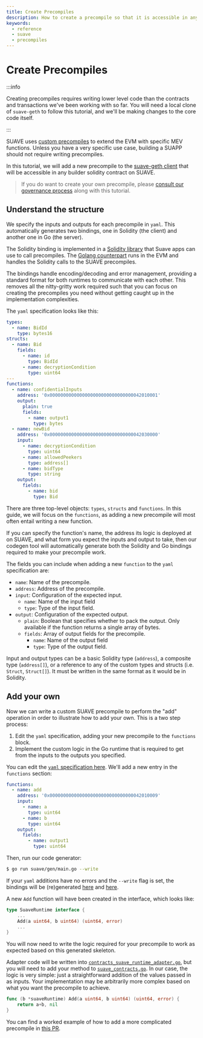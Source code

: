 ```yaml
---
title: Create Precompiles
description: How to create a precompile so that it is accessible in any builder solidity contract on SUAVE
keywords:
  - reference
  - suave
  - precompiles
---
```


# Create Precompiles

:::info

Creating precompiles requires writing lower level code than the contracts and transactions we've been working with so far. You will need a local clone of `suave-geth` to follow this tutorial, and we'll be making changes to the core code itself.

:::

SUAVE uses [custom precompiles](/technical/specs/rigil/precompiles) to extend the EVM with specific MEV functions. Unless you have a very specific use case, building a SUAPP should not require writing precompiles.

In this tutorial, we will add a new precompile to the [suave-geth client](https://github.com/flashbots/suave-geth) that will be accessible in any builder solidity contract on SUAVE.

> If you do want to create your own precompile, please [consult our governance process](/technical/specs/rigil/precompiles#precompiles-governance) along with this tutorial.

## Understand the structure

We specify the inputs and outputs for each precompile in `yaml`. This automatically generates two bindings, one in Solidity (the client) and another one in Go (the server).

The Solidity binding is implemented in a [Solidity library](https://github.com/flashbots/suave-geth/blob/main/suave/sol/libraries/Suave.sol) that Suave apps can use to call precompiles. The [Golang counterpart](https://github.com/flashbots/suave-geth/blob/main/core/vm/contracts_suave_runtime_adapter.go) runs in the EVM and handles the Solidity calls to the SUAVE precompiles.

The bindings handle encoding/decoding and error management, providing a standard format for both runtimes to communicate with each other. This removes all the nitty-gritty work required such that you can focus on creating the precompiles you need without getting caught up in the implementation complexities.

The `yaml` specification looks like this:

```yaml
types:
  - name: BidId
    type: bytes16
structs:
  - name: Bid
    fields:
      - name: id
        type: BidId
      - name: decryptionCondition
        type: uint64
---
functions:
  - name: confidentialInputs
    address: '0x0000000000000000000000000000000042010001'
    output:
      plain: true
      fields:
        - name: output1
          type: bytes
  - name: newBid
    address: '0x0000000000000000000000000000000042030000'
    input:
      - name: decryptionCondition
        type: uint64
      - name: allowedPeekers
        type: address[]
      - name: bidType
        type: string
    output:
      fields:
        - name: bid
          type: Bid
```

There are three top-level objects: `types`, `structs` and `functions`. In this guide, we will focus on the `functions`, as adding a new precompile will most often entail writing a new function.

If you can specify the function's name, the address its logic is deployed at on SUAVE, and what form you expect the inputs and output to take, then our codegen tool will automatically generate both the Solidity and Go bindings required to make your precompile work.

The fields you can include when adding a new `function` to the `yaml` specification are:

- `name`: Name of the precompile.
- `address`: Address of the precompile.
- `input`: Configuration of the expected input.
  - `name`: Name of the input field
  - `type`: Type of the input field.
- `output`: Configuration of the expected output.
  - `plain`: Boolean that specifies whether to pack the output. Only available if the function returns a single array of bytes.
  - `fields`: Array of output fields for the precompile.
    - `name`: Name of the output field
    - `type`: Type of the output field.

Input and output types can be a basic Solidity type (`address`), a composite type (`address[]`), or a reference to any of the custom types and structs (i.e. `Struct`, `Struct[]`). It must be written in the same format as it would be in Solidity.

## Add your own

Now we can write a custom SUAVE precompile to perform the "add" operation in order to illustrate how to add your own. This is a two step process:

1. Edit the `yaml` specification, adding your new precompile to the `functions` block.
2. Implement the custom logic in the Go runtime that is required to get from the inputs to the outputs you specified.

You can edit the [`yaml` specification here](https://github.com/flashbots/suave-geth/blob/main/suave/gen/suave_spec.yaml). We'll add a new entry in the `functions` section:

```yaml
functions:
  - name: add
    address: '0x0000000000000000000000000000000042010009'
    input:
      - name: a
        type: uint64
      - name: b
        type: uint64
    output:
      fields:
        - name: output1
          type: uint64
```

Then, run our code generator:

```bash
$ go run suave/gen/main.go --write
```

If your `yaml` additions have no errors and the `--write` flag is set, the bindings will be (re)generated [here](https://github.com/flashbots/suave-geth/blob/main/suave/sol/libraries/Suave.sol) and [here](https://github.com/flashbots/suave-geth/blob/main/core/vm/contracts_suave_runtime_adapter.go).

A new `Add` function will have been created in the interface, which looks like:

```go
type SuaveRuntime interface {
    ...
    Add(a uint64, b uint64) (uint64, error)
    ...
}
```

You will now need to write the logic required for your precompile to work as expected based on this generated skeleton.

Adapter code will be written into [`contracts_suave_runtime_adapter.go`](https://github.com/flashbots/suave-geth/blob/main/core/vm/contracts_suave_runtime_adapter.go), but you will need to add your method to [`suave_contracts.go`](https://github.com/flashbots/suave-geth/blob/main/core/vm/contracts_suave.go). In our case, the logic is very simple: just a straightforward addition of the values passed in as inputs. Your implementation may be arbitrarily more complex based on what you want the precompile to achieve.

```go
func (b *suaveRuntime) Add(a uint64, b uint64) (uint64, error) {
    return a+b, nil
}
```

You can find a worked example of how to add a more complicated precompile in [this PR](https://github.com/flashbots/suave-geth/pull/66/files).
